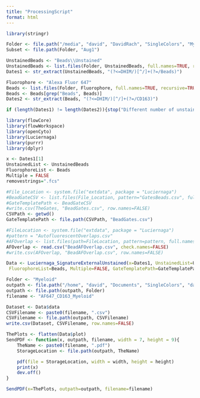 ```yaml
---
title: "ProcessingScript"
format: html
---
```

```r
library(stringr)
```

```r
Folder <- file.path("/media", "david", "DavidRach", "SingleColors", "Myeloid_DHIM")
Subset <- file.path(Folder, "Aug1")

UnstainedBeads <- "Beads\\Unstained"
UnstainedBeads <- list.files(Folder, UnstainedBeads, full.names=TRUE, recursive=TRUE)
Dates1 <- str_extract(UnstainedBeads, "(?<=DHIM/)[^/]+(?=/Beads)")

Fluorophore <- "Alexa Fluor 647"
Beads <- list.files(Folder, Fluorophore, full.names=TRUE, recursive=TRUE)
Beads <- Beads[grep("Beads", Beads)]
Dates2 <- str_extract(Beads, "(?<=DHIM/)[^/]+(?=/CD163)")

if (length(Dates1) != length(Dates2)){stop("Different number of unstained to single color controls")}
```

```r
library(flowCore)
library(flowWorkspace)
library(openCyto)
library(Luciernaga)
library(purrr)
library(dplyr)

x <- Dates1[1]
UnstainedList <- UnstainedBeads
FluorophoreList <- Beads
Multiple = FALSE
removestrings=".fcs"

#File_Location <- system.file("extdata", package = "Luciernaga")
#BeadGateCSV <- list.files(File_Location, pattern="GatesBeads.csv", full.names = TRUE)
#GateTemplatePath <- BeadGateCSV
#write.csv(TheGates, "BeadGates.csv", row.names=FALSE)
CSVPath <- getwd()
GateTemplatePath <- file.path(CSVPath, "BeadGates.csv")
```

```r
#FileLocation <- system.file("extdata", package = "Luciernaga")
#pattern = "AutofluorescentOverlaps.csv"
#AFOverlap <- list.files(path=FileLocation, pattern=pattern, full.names = TRUE)
AFOverlap <- read.csv("BeadAFOverlap.csv", check.names=FALSE)
#write.csv(AFOverlap, "BeadAFOverlap.csv", row.names=FALSE)
```

```r
Data <- Luciernaga_SignatureExternalUnstained(x=Dates1, UnstainedList=UnstainedBeads,
 FluorophoreList=Beads, Multiple=FALSE, GateTemplatePath=GateTemplatePath, AFOverlap=AFOverlap)
```

```r
Folder <- "Myeloid"
outpath <- file.path("/home", "david", "Documents", "SingleColors", "data")
outpath <- file.path(outpath, Folder)
filename <- "AF647_CD163_Myeloid"

Dataset <- Data$data
CSVFilename <- paste0(filename, ".csv")
CSVFilename <- file.path(outpath, CSVFilename)
write.csv(Dataset, CSVFilename, row.names=FALSE)

ThePlots <- flatten(Data$plot)
SendPDF <- function(x, outpath, filename, width = 7, height = 9){
    TheName <- paste0(filename, ".pdf")
    StorageLocation <- file.path(outpath, TheName)

    pdf(file = StorageLocation, width = width, height = height)
    print(x)
    dev.off()
}

SendPDF(x=ThePlots, outpath=outpath, filename=filename)
```
